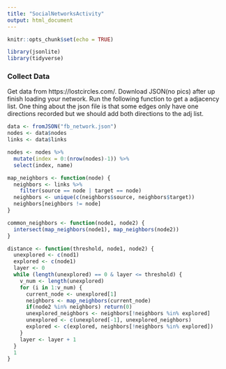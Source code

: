 ```yaml
---
title: "SocialNetworksActivity"
output: html_document
---
```


```r
knitr::opts_chunk$set(echo = TRUE)
```

```r
library(jsonlite)
library(tidyverse)
```

### Collect Data

Get data from https://lostcircles.com/. Download JSON(no pics) after up finish loading your network. Run the following function to get a adjacency list. One thing about the json file is that some edges only have one directions recorded but we should add both directions to the adj list.

```r
data <- fromJSON("fb_network.json")
nodes <- data$nodes
links <- data$links
```

```r
nodes <- nodes %>%
  mutate(index = 0:(nrow(nodes)-1)) %>%
  select(index, name)
```

```r
map_neighbors <- function(node) {
  neighbors <- links %>%
    filter(source == node | target == node)
  neighbors <- unique(c(neighbors$source, neighbors$target))
  neighbors[neighbors != node]
}

common_neighbors <- function(node1, node2) {
  intersect(map_neighbors(node1), map_neighbors(node2))
}

distance <- function(threshold, node1, node2) {
  unexplored <- c(nod1)
  explored <- c(node1)
  layer <- 0
  while (length(unexplored) == 0 & layer <= threshold) {
    v_num <- length(unexplored)
    for (i in 1:v_num) {
      current_node <- unexplored[1]
      neighbors <- map_neighbors(current_node)
      if(node2 %in% neighbors) return(0)
      unexplored_neighbors <- neighbors[!neighbors %in% explored]
      unexplored <- c(unexplored[-1], unexplored_neighbors)
      explored <- c(explored, neighbors[!neighbors %in% explored])
    }
    layer <- layer + 1
  }
  1
}
```

